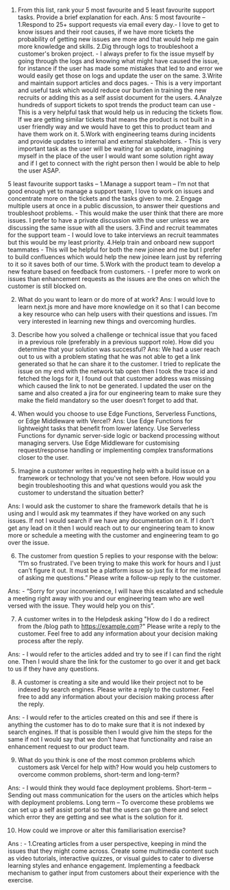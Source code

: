 

1. From this list, rank your 5 most favourite and 5 least favourite support tasks. Provide a brief explanation for each. 
Ans: 
5 most favourite – 
1.Respond to 25+ support requests via email every day.- I love to get to know issues and their root causes, if we have more tickets the probability of getting new issues are more and that would help me gain more knowledge and skills.
2.Dig through logs to troubleshoot a customer's broken project. - I always prefer to fix the issue myself by going through the logs and knowing what might have caused the issue, for instance if the user has made some mistakes that led to and error we would easily get those on logs and update the user on the same.
3.Write and maintain support articles and docs pages. - This is a very important and useful task which would reduce our burden in training the new recruits or adding this as a self assist document for the users.
4.Analyze hundreds of support tickets to spot trends the product team can use - This is a very helpful task that would help us in reducing the tickets flow. If we are getting similar tickets that means the product is not built in a user friendly way and we would have to get this to product team and have them work on it.
5.Work with engineering teams during incidents and provide updates to internal and external stakeholders. - This is very important task as the user will be waiting for an update, imagining myself in the place of the user I would want some solution right away and if I get to connect with the right person then I would be able to help the user ASAP.

5 least favourite support tasks –
1.Manage a support team – I’m not that good enough yet to manage a support team, I love to work on issues and concentrate more on the tickets and the tasks given to me.
2.Engage multiple users at once in a public discussion, to answer their questions and troubleshoot problems. - This would make the user think that there are more issues. I prefer to have a private discussion with the user unless we are discussing the same issue with all the users.
3.Find and recruit teammates for the support team - I would love to take interviews an recruit teammates but this would be my least priority.
4.Help train and onboard new support teammates - This will be helpful for both the new joinee and me but I prefer to build confluences which would help the new joinee learn just by referring to it so it saves both of our time.
5.Work with the product team to develop a new feature based on feedback from customers. - I prefer more to work on issues than enhancement requests as the issues are the ones on which the customer is still blocked on.



2. What do you want to learn or do more of at work?
Ans: I would love to learn next.js more and have more knowledge on it so that I can become a key resource who can help users with their questions and issues.
I’m very interested in learning new things and overcoming hurdles.



 3. Describe how you solved a challenge or technical issue that you faced in a previous role (preferably in a previous support role). How did you determine that your solution was successful? 
Ans: We had a user reach out to us with a problem stating that he was not able to get a link generated so that he can share it to the customer. I tried to replicate the issue on my end with the network tab open then I took the trace id and fetched the logs for it, I found out that customer address was missing which caused the link to not be generated.
I updated the user on the same and also created a jira for our engineering team to make sure they make the field mandatory so the user doesn’t forget to add that.

4. When would you choose to use Edge Functions, Serverless Functions, or Edge Middleware with Vercel?
Ans: 
Use Edge Functions for lightweight tasks that benefit from lower latency.
Use Serverless Functions for dynamic server-side logic or backend processing without managing servers.
Use Edge Middleware for customising request/response handling or implementing complex transformations closer to the user.

 5. Imagine a customer writes in requesting help with a build issue on a framework or technology that you've not seen before. How would you begin troubleshooting this and what questions would you ask the customer to understand the situation better? 

Ans: I would ask the customer to share the framework details that he is using and I would ask my teammates if they have worked on any such issues. If not I would search if we have any documentation on it. If I don't get any lead on it then I would reach out to our engineering team to know more or schedule a meeting with the customer and engineering team to go over the issue.

6. The customer from question 5 replies to your response with the below: “I’m so frustrated. I’ve been trying to make this work for hours and I just can’t figure it out. It must be a platform issue so just fix it for me instead of asking me questions.” Please write a follow-up reply to the customer. 

Ans: - “Sorry for your inconvenience, I will have this escalated and schedule a meeting right away with you and our engineering team who are well versed with the issue. They would help you on this”.

7. A customer writes in to the Helpdesk asking "How do I do a redirect from the /blog path to https://example.com?" Please write a reply to the customer. Feel free to add any information about your decision making process after the reply. 

Ans: - 
I would refer to the articles added and try to see if I can find the right one.
Then I would share the link for the customer to go over it and get back to us if they have any questions.

8. A customer is creating a site and would like their project not to be indexed by search engines. Please write a reply to the customer. Feel free to add any information about your decision making process after the reply.

Ans: - I would refer to the articles created on this and see if there is anything the customer has to do to make sure that it is not indexed by search engines. If that is possible then I would give him the steps for the same if not I would say that we don't have that functionality and raise an enhancement request to our product team.


9. What do you think is one of the most common problems which customers ask Vercel for help with? How would you help customers to overcome common problems, short-term and long-term? 

Ans: - I would think they would face deployment problems. 
Short-term – Sending out mass communication for the users on the articles which helps with deployment problems.
Long term – To overcome these problems we can set up a self assist portal so that the users can go there and select which error they are getting and see what is the solution for it.


10. How could we improve or alter this familiarisation exercise?

Ans : - 1.Creating articles from a user perspective, keeping in mind the issues that they might come across. Create some multimedia content such as video tutorials, interactive quizzes, or visual guides to cater to diverse learning styles and enhance engagement.
Implementing a feedback mechanism to gather input from customers about their experience with the exercise.
